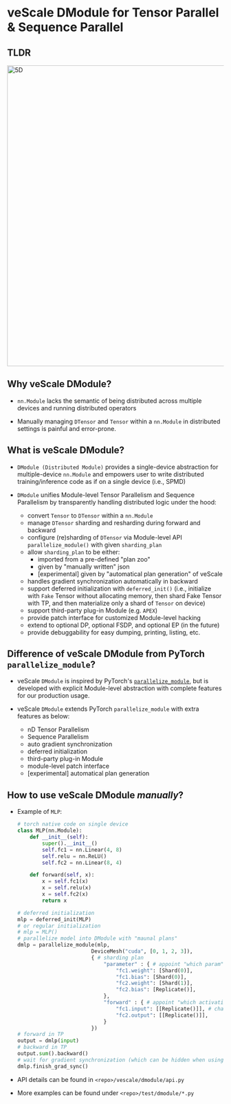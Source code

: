 # veScale DModule for Tensor Parallel & Sequence Parallel

## TLDR

<img src="../../public/guide/dmodule.png" alt="5D" width="700"/>

## Why veScale DModule?

- `nn.Module` lacks the semantic of being distributed across multiple devices and running distributed operators

- Manually managing `DTensor` and `Tensor` within a `nn.Module` in distributed settings is painful and error-prone.

## What is veScale DModule?

- `DModule (Distributed Module)` provides a single-device abstraction for multiple-device `nn.Module` and empowers user to write distributed training/inference code as if on a single device (i.e., SPMD)

- `DModule` unifies Module-level Tensor Parallelism and Sequence Parallelism by transparently handling distributed logic under the hood:
    - convert `Tensor` to `DTensor` within a `nn.Module` 
    - manage `DTensor` sharding and resharding during forward and backward
    - configure (re)sharding of `DTensor` via Module-level API `parallelize_module()` with given `sharding_plan`
    - allow `sharding_plan` to be either:
        - imported from a pre-defined "plan zoo" 
        - given by "manually written" json
        - [experimental] given by "automatical plan generation" of veScale
    - handles gradient synchronization automatically in backward
    - support deferred initialization with `deferred_init()` (i.e., initialize with `Fake` Tensor without allocating memory, then shard Fake Tensor with TP, and then materialize only a shard of `Tensor` on device)
    - support third-party plug-in Module (e.g. `APEX`)
    - provide patch interface for customized Module-level hacking
    - extend to optional DP, optional FSDP, and optional EP (in the future)
    - provide debuggability for easy dumping, printing, listing, etc.

## Difference of veScale DModule from PyTorch `parallelize_module`?

- veScale `DModule` is inspired by PyTorch's [`parallelize_module`](https://pytorch.org/docs/stable/_modules/torch/distributed/tensor/parallel/api.html#parallelize_module), but is developed with explicit Module-level abstraction with complete features for our production usage.

- veScale `DModule` extends PyTorch `parallelize_module` with extra features as below: 
    - nD Tensor Parallelism
    - Sequence Parallelism
    - auto gradient synchronization
    - deferred initialization
    - third-party plug-in Module
    - module-level patch interface
    - [experimental] automatical plan generation

## How to use veScale DModule _manually_?

- Example of `MLP`:

    ``` python
    # torch native code on single device
    class MLP(nn.Module):
        def __init__(self):
            super().__init__()
            self.fc1 = nn.Linear(4, 8)
            self.relu = nn.ReLU()
            self.fc2 = nn.Linear(8, 4)

        def forward(self, x):
            x = self.fc1(x)
            x = self.relu(x)
            x = self.fc2(x)
            return x

    # deferred initialization
    mlp = deferred_init(MLP) 
    # or regular initialization
    # mlp = MLP()
    # parallelize model into DModule with "maunal plans"
    dmlp = parallelize_module(mlp, 
                            DeviceMesh("cuda", [0, 1, 2, 3]), 
                            { # sharding plan
                                "parameter" : { # appoint "which param" with what [placements]
                                    "fc1.weight": [Shard(0)],
                                    "fc1.bias": [Shard(0)],
                                    "fc2.weight": [Shard(1)],
                                    "fc2.bias": [Replicate()],
                                },
                                "forward" : { # appoint "which activation" with what [placements]
                                    "fc1.input": [[Replicate()]], # change to Shard(<dim>) for SP/DP
                                    "fc2.output": [[Replicate()]],
                                }
                            })
    # forward in TP
    output = dmlp(input)
    # backward in TP
    output.sum().backward()
    # wait for gradient synchronization (which can be hidden when using veScale optimizer)
    dmlp.finish_grad_sync()

    ```

- API details can be found in `<repo>/vescale/dmodule/api.py`

- More examples can be found under `<repo>/test/dmodule/*.py`